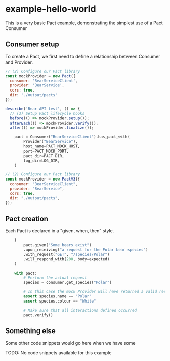 
# example-hello-world

This is a very basic Pact example, demonstrating the simplest use of a Pact Consumer

## Consumer setup

To create a Pact, we first need to define a relationship between Consumer and Provider.

<Tabs>
<TabItem value="js-v2" label="js-v2">

```js
// (2) Configure our Pact library
const mockProvider = new Pact({
  consumer: 'BearServiceClient',
  provider: 'BearService',
  cors: true,
  dir: './output/pacts'
});

describe('Bear API test', () => {
  // (3) Setup Pact lifecycle hooks
  before(() => mockProvider.setup());
  afterEach(() => mockProvider.verify());
  after(() => mockProvider.finalize());
```
</TabItem>
<TabItem value="python-v2" label="python-v2">

```python
    pact = Consumer("BearServiceClient").has_pact_with(
        Provider("BearService"),
        host_name=PACT_MOCK_HOST,
        port=PACT_MOCK_PORT,
        pact_dir=PACT_DIR,
        log_dir=LOG_DIR,
    )
```
</TabItem>
<TabItem value="js-v3" label="js-v3">

```js
// (2) Configure our Pact library
const mockProvider = new PactV3({
  consumer: "BearServiceClient",
  provider: "BearService",
  cors: true,
  dir: "./output/pacts",
});
```
</TabItem>
</Tabs>

## Pact creation

Each Pact is declared in a "given, when, then" style.

<Tabs>
<TabItem value="python-v2" label="python-v2">

```python
    (
        pact.given("Some bears exist")
        .upon_receiving("a request for the Polar bear species")
        .with_request("GET", "/species/Polar")
        .will_respond_with(200, body=expected)
    )

    with pact:
        # Perform the actual request
        species = consumer.get_species("Polar")

        # In this case the mock Provider will have returned a valid response
        assert species.name == "Polar"
        assert species.colour == "White"

        # Make sure that all interactions defined occurred
        pact.verify()
```
</TabItem>
</Tabs>

## Something else

Some other code snippets would go here when we have some

<Tabs>
<TabItem value="None available" label="None available">

TODO: No code snippets available for this example
</TabItem>
</Tabs>
